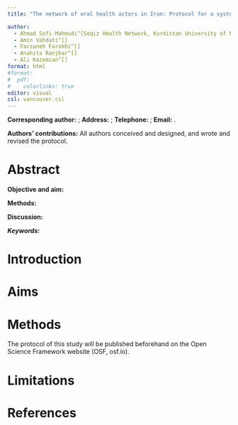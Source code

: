 ```yaml
---
title: "The network of oral health actors in Iran: Protocol for a systematic mapping study"

author:
  - Ahmad Sofi-Mahmudi^[Seqiz Health Network, Kurdistan University of Medical Sciences, Seqiz, Iran.; a.sofimahmudi@gmail.com] ^[Cochrane Iran Associate Centre, National Institute for Medical Research Development (NIMAD), Tehran, Iran.]
  - Amin Vahdati^[]
  - Farzaneh Farokhi^[]
  - Anahita Ranjbar^[]
  - Ali Kazemian^[]
format: html
#format:
#  pdf:
#    colorlinks: true
editor: visual
csl: vancouver.csl
---
```


**Corresponding author:** ; **Address:** ; **Telephone:** ; **Email:** .

**Authors' contributions:** All authors conceived and designed, and wrote and revised the protocol.

# Abstract

**Objective and aim:**

**Methods:**

**Discussion:**

***Keywords:***

# Introduction

# Aims

# Methods

The protocol of this study will be published beforehand on the Open Science Framework website (OSF, osf.io).

# Limitations

# References
